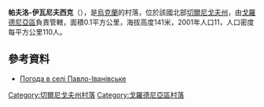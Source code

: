{{coord|51|55|50|N|31|37|59|E|scale:100000|display=title}}

'''帕夫洛-伊瓦尼夫西克'''（{{lang-uk|Павло-Іванівське}}），是[[烏克蘭|烏克蘭]]的村落，位於該國北部[[切爾尼戈夫州|切爾尼戈夫州]]，由[[戈羅德尼亞區|戈羅德尼亞區]]負責管轄，面積0.1平方公里，海拔高度141米，2001年人口11，人口密度每平方公里110人。

==參考資料==
* [http://weather.in.ua/ua/chernigovskaja/19475 Погода в селі Павло-Іванівське] {{Wayback|url=http://weather.in.ua/ua/chernigovskaja/19475 |date=20200805222706 }}

[[Category:切爾尼戈夫州村落|Category:切爾尼戈夫州村落]]
[[Category:戈羅德尼亞區村落|Category:戈羅德尼亞區村落]]


{{Chernihiv-geo-stub}}